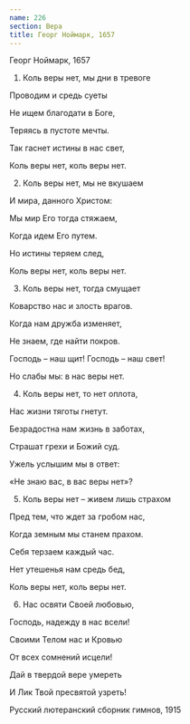 ```yaml
---
name: 226
section: Вера
title: Георг Ноймарк, 1657
---
```

Георг Ноймарк, 1657


1. Коль веры нет, мы дни в тревоге

Проводим и средь суеты

Не ищем благодати в Боге,

Теряясь в пустоте мечты.

Так гаснет истины в нас свет,

Коль веры нет, коль веры нет.


2. Коль веры нет, мы не вкушаем

И мира, данного Христом:

Мы мир Его тогда стяжаем,

Когда идем Его путем.

Но истины теряем след,

Коль веры нет, коль веры нет.


3. Коль веры нет, тогда смущает

Коварство нас и злость врагов.

Когда нам дружба изменяет,

Не знаем, где найти покров.

Господь – наш щит! Господь – наш свет!

Но слабы мы: в нас веры нет.


4. Коль веры нет, то нет оплота,

Нас жизни тяготы гнетут.

Безрадостна нам жизнь в заботах,

Страшат грехи и Божий суд.

Ужель услышим мы в ответ:

«Не знаю вас, в вас веры нет»?


5. Коль веры нет – живем лишь страхом

Пред тем, что ждет за гробом нас,

Когда земным мы станем прахом.

Себя терзаем каждый час.

Нет утешенья нам средь бед,

Коль веры нет, коль веры нет.


6. Нас освяти Своей любовью,

Господь, надежду в нас всели!

Своими Телом нас и Кровью

От всех сомнений исцели!

Дай в твердой вере умереть

И Лик Твой пресвятой узреть!


Русский лютеранский сборник гимнов, 1915